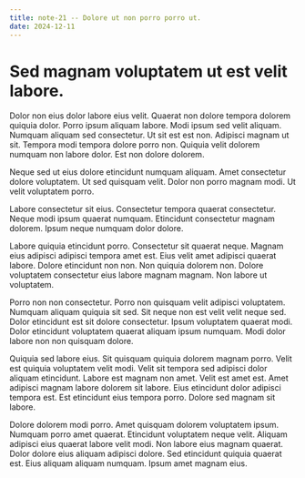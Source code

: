 ```yaml
---
title: note-21 -- Dolore ut non porro porro ut.
date: 2024-12-11
---
```


# Sed magnam voluptatem ut est velit labore.

Dolor non eius dolor labore eius velit. Quaerat non dolore tempora dolorem quiquia dolor. Porro ipsum aliquam labore.
Modi ipsum sed velit aliquam. Numquam aliquam sed consectetur. Ut sit est est non. Adipisci magnam ut sit. Tempora modi
tempora dolore porro non. Quiquia velit dolorem numquam non labore dolor. Est non dolore dolorem.

Neque sed ut eius dolore etincidunt numquam aliquam. Amet consectetur dolore voluptatem. Ut sed quisquam velit. Dolor
non porro magnam modi. Ut velit voluptatem porro.

Labore consectetur sit eius. Consectetur tempora quaerat consectetur. Neque modi ipsum quaerat numquam. Etincidunt
consectetur magnam dolorem. Ipsum neque numquam dolor dolore.

Labore quiquia etincidunt porro. Consectetur sit quaerat neque. Magnam eius adipisci adipisci tempora amet est. Eius
velit amet adipisci quaerat labore. Dolore etincidunt non non. Non quiquia dolorem non. Dolore voluptatem consectetur
eius labore magnam magnam. Non labore ut voluptatem.

Porro non non consectetur. Porro non quisquam velit adipisci voluptatem. Numquam aliquam quiquia sit sed. Sit neque non
est velit velit neque sed. Dolor etincidunt est sit dolore consectetur. Ipsum voluptatem quaerat modi. Dolor etincidunt
voluptatem quaerat aliquam ipsum numquam. Modi dolor labore non non quisquam dolore.

Quiquia sed labore eius. Sit quisquam quiquia dolorem magnam porro. Velit est quiquia voluptatem velit modi. Velit sit
tempora sed adipisci dolor aliquam etincidunt. Labore est magnam non amet. Velit est amet est. Amet adipisci magnam
labore dolorem sit labore. Eius etincidunt dolor adipisci tempora est. Est etincidunt eius tempora porro. Dolore sed
magnam sit labore.

Dolore dolorem modi porro. Amet quisquam dolorem voluptatem ipsum. Numquam porro amet quaerat. Etincidunt voluptatem
neque velit. Aliquam adipisci eius quaerat labore velit modi. Non labore eius magnam quaerat. Dolor dolore eius aliquam
adipisci dolore. Sed etincidunt quiquia quaerat est. Eius aliquam aliquam numquam. Ipsum amet magnam eius.
